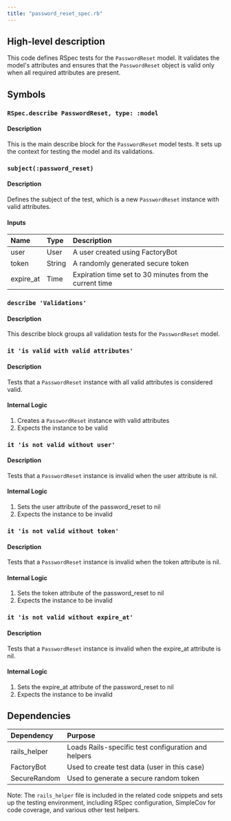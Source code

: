 ```yaml
---
title: "password_reset_spec.rb"
---
```


## High-level description
This code defines RSpec tests for the `PasswordReset` model. It validates the model's attributes and ensures that the `PasswordReset` object is valid only when all required attributes are present.

## Symbols

### `RSpec.describe PasswordReset, type: :model`
#### Description
This is the main describe block for the `PasswordReset` model tests. It sets up the context for testing the model and its validations.

### `subject(:password_reset)`
#### Description
Defines the subject of the test, which is a new `PasswordReset` instance with valid attributes.

#### Inputs
| Name | Type | Description |
|:-----|:-----|:------------|
| user | User | A user created using FactoryBot |
| token | String | A randomly generated secure token |
| expire_at | Time | Expiration time set to 30 minutes from the current time |

### `describe 'Validations'`
#### Description
This describe block groups all validation tests for the `PasswordReset` model.

### `it 'is valid with valid attributes'`
#### Description
Tests that a `PasswordReset` instance with all valid attributes is considered valid.

#### Internal Logic
1. Creates a `PasswordReset` instance with valid attributes
2. Expects the instance to be valid

### `it 'is not valid without user'`
#### Description
Tests that a `PasswordReset` instance is invalid when the user attribute is nil.

#### Internal Logic
1. Sets the user attribute of the password_reset to nil
2. Expects the instance to be invalid

### `it 'is not valid without token'`
#### Description
Tests that a `PasswordReset` instance is invalid when the token attribute is nil.

#### Internal Logic
1. Sets the token attribute of the password_reset to nil
2. Expects the instance to be invalid

### `it 'is not valid without expire_at'`
#### Description
Tests that a `PasswordReset` instance is invalid when the expire_at attribute is nil.

#### Internal Logic
1. Sets the expire_at attribute of the password_reset to nil
2. Expects the instance to be invalid

## Dependencies
| Dependency | Purpose |
|:-----------|:--------|
| rails_helper | Loads Rails-specific test configuration and helpers |
| FactoryBot | Used to create test data (user in this case) |
| SecureRandom | Used to generate a secure random token |

Note: The `rails_helper` file is included in the related code snippets and sets up the testing environment, including RSpec configuration, SimpleCov for code coverage, and various other test helpers.